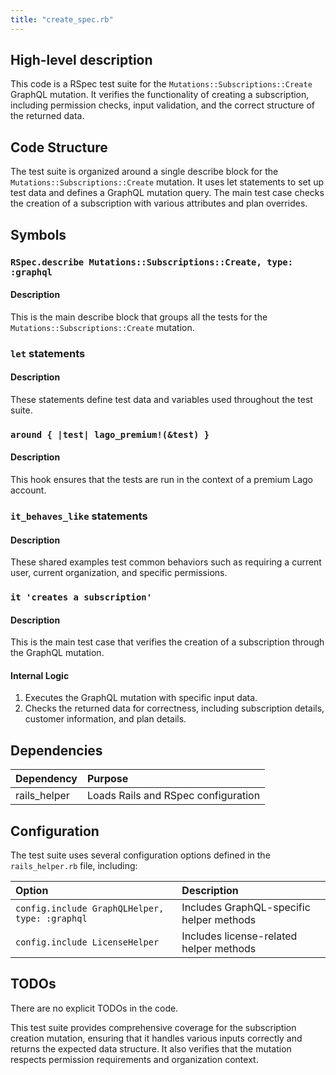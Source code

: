 ```yaml
---
title: "create_spec.rb"
---
```


## High-level description
This code is a RSpec test suite for the `Mutations::Subscriptions::Create` GraphQL mutation. It verifies the functionality of creating a subscription, including permission checks, input validation, and the correct structure of the returned data.

## Code Structure
The test suite is organized around a single describe block for the `Mutations::Subscriptions::Create` mutation. It uses let statements to set up test data and defines a GraphQL mutation query. The main test case checks the creation of a subscription with various attributes and plan overrides.

## Symbols

### `RSpec.describe Mutations::Subscriptions::Create, type: :graphql`
#### Description
This is the main describe block that groups all the tests for the `Mutations::Subscriptions::Create` mutation.

### `let` statements
#### Description
These statements define test data and variables used throughout the test suite.

### `around { |test| lago_premium!(&test) }`
#### Description
This hook ensures that the tests are run in the context of a premium Lago account.

### `it_behaves_like` statements
#### Description
These shared examples test common behaviors such as requiring a current user, current organization, and specific permissions.

### `it 'creates a subscription'`
#### Description
This is the main test case that verifies the creation of a subscription through the GraphQL mutation.

#### Internal Logic
1. Executes the GraphQL mutation with specific input data.
2. Checks the returned data for correctness, including subscription details, customer information, and plan details.

## Dependencies
| Dependency | Purpose |
|:-----------|:--------|
| rails_helper | Loads Rails and RSpec configuration |

## Configuration
The test suite uses several configuration options defined in the `rails_helper.rb` file, including:

| Option | Description |
|:-------|:------------|
| `config.include GraphQLHelper, type: :graphql` | Includes GraphQL-specific helper methods |
| `config.include LicenseHelper` | Includes license-related helper methods |

## TODOs
There are no explicit TODOs in the code.

This test suite provides comprehensive coverage for the subscription creation mutation, ensuring that it handles various inputs correctly and returns the expected data structure. It also verifies that the mutation respects permission requirements and organization context.